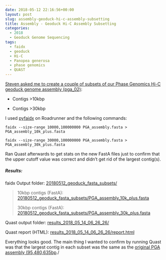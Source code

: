 ```yaml
---
date: 2018-05-12 22:16:56+00:00
layout: post
slug: assembly-geoduck-hi-c-assembly-subsetting
title: Assembly - Geoduck Hi-C Assembly Subsetting
categories:
  - 2018
  - Geoduck Genome Sequencing
tags:
  - faidx
  - geoduck
  - Hi-C
  - Panopea generosa
  - phase genomics
  - QUAST
---
```


[Steven asked me to create a couple of subsets of our Phase Genomics Hi-C geoduck genome assembly (pga_02)](https://github.com/RobertsLab/resources/issues/259):





  * Contigs >10kbp



  * Contigs >30kbp






I used [pyfaidx](https://github.com/mdshw5/pyfaidx) on Roadrunner and the following commands:


```shell
faidx --size-range 10000,100000000 PGA_assembly.fasta > PGA_assembly_10k_plus.fasta

faidx --size-range 30000,100000000 PGA_assembly.fasta > PGA_assembly_30k_plus.fasta
```



Ran Quast afterwards to get stats on the new FastA files just to confirm that the upper cutoff value was correct and didn't get rid of the largest contig(s).



##### Results:



faidx Output folder: [20180512_geoduck_fasta_subsets/](https://owl.fish.washington.edu/Athaliana/20180512_geoduck_fasta_subsets/)



<blockquote>
  10kbp contigs (FastA): [20180512_geoduck_fasta_subsets/PGA_assembly_10k_plus.fasta](https://owl.fish.washington.edu/Athaliana/20180512_geoduck_fasta_subsets/PGA_assembly_10k_plus.fasta)

  30kbp contigs (FastA): [20180512_geoduck_fasta_subsets/PGA_assembly_30k_plus.fasta](https://owl.fish.washington.edu/Athaliana/20180512_geoduck_fasta_subsets/PGA_assembly_30k_plus.fasta)
</blockquote>



Quast output folder: [results_2018_05_14_06_26_26/](https://owl.fish.washington.edu/Athaliana/quast_results/results_2018_05_14_06_26_26/)

Quast report (HTML): [results_2018_05_14_06_26_26/report.html](https://owl.fish.washington.edu/Athaliana/quast_results/results_2018_05_14_06_26_26/report.html)

Everything looks good. The main thing I wanted to confirm by running Quast was that the largest contig in each subset was the same as the [original PGA assembly (95,480,635bp](https://robertslab.github.io/sams-notebook/posts/2018/2018-04-30-assembly-stats-geoduck-hi-c-assembly-comparison/)./
